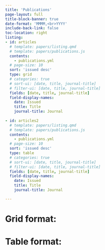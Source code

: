 ```yaml
---
title: 'Publications'
page-layout: full
title-block-banner: true
date-format: 'MMMM,<br>YYYY'
include-back-link: false
toc-location: right
listing:
- id: articles 
  # template: papers/listing.qmd
  # template: papers/publications.js
  contents:
    - publications.yml
  # page-size: 10
  sort: 'issued desc'
  type: grid
  # categories: true
  # sort-ui: [date, title, journal-title]
  # filter-ui: [date, title, journal-title]
  fields: [date, title, journal-title]
  field-display-names:
    date: Issued
    title: Title
    journal-title: Journal
    
- id: articles2
  # template: papers/listing.qmd
  # template: papers/publications.js
  contents:
    - publications.yml
  # page-size: 10
  sort: 'issued desc'
  type: table
  # categories: true
  # sort-ui: [date, title, journal-title]
  # filter-ui: [date, title, journal-title]
  fields: [date, title, journal-title]
  field-display-names:
    date: Issued
    title: Title
    journal-title: Journal

---
```


# Grid format: 

:::{#articles}
:::

# Table format:

:::{#articles2}
:::